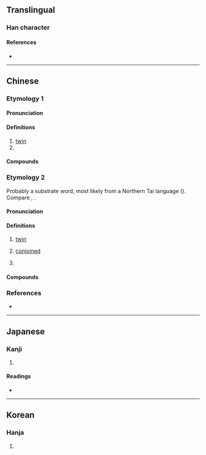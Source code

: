 {{character info/new}}
==Translingual==

===Han character===
{{Han char|rn=39|rad=子|as=03|sn=6|four=17447|canj=NDND|ids=⿰子子}}

====References====
* {{Han ref|kx=0277.170|dkj=06941|dj=0545.060|hdz=21011.010|uh=5B56|ud=23382|bh=C9D3|bd=51667}}

----

==Chinese==
{{zh-forms}}

===Etymology 1===

====Pronunciation====
{{zh-pron
|m=zī
|c=zi1
|mc=y
|oc=y
|cat=n,v
}}

====Definitions====
{{zh-hanzi}}

# [[twin]]
# {{zh-alt-form|滋|to propagate}}

====Compounds====
{{zh-der|孖蟲}}

===Etymology 2===
Probably a {{der|yue|qfa-tak}} substrate word, most likely from a Northern Tai language ({{zh-ref|Li, 1990}}). Compare {{cog|pcc|legwal|leg'''wal'''|twins}}, {{cog|th|ฝาแฝด|'''ฝา'''แฝด|twins}}.

====Pronunciation====
{{zh-pron
|m=mā
|c=maa1
|c-t=ma1,ma1*
|cat=a,adv,cls
}}

====Definitions====
{{zh-hanzi}} {{tlb|zh|Cantonese}}

# [[twin]]
#: {{zh-x|孖女{neoi5-2}|'''twin''' girls|C}}
# [[conjoined]]
# {{zh-classifier|a pair of linked objects|cat=y}}
#: {{zh-x|一 孖 臘腸{coeng4-2}|a '''pair''' of Chinese sausages|C}}

====Compounds====
{{zh-der|孖女|孖仔|孖生|孖鋪|孖寶|孖孖頭|孖指|孖頭|孖公仔|孖頭公仔|孖煙通|孖辮|孖展|孖膶腸|黐孖筋}}

===References===
* {{R:yue:Hanzi}}

----

==Japanese==

===Kanji===
{{ja-kanji|grade=|rs=子03}}

# {{defn|lang=ja|sort=子03}}

====Readings====
* {{ja-readings|on=[[し]] (shi), [[じ]] (ji)|kun=[[ふたご]] (futago)}}

----

==Korean==

===Hanja===
{{ko-hanja|hangeul=자|rv=ja|mr=cha}}

# {{defn|lang=ko|sort=子03}}
